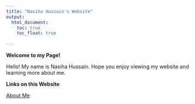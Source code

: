 ```yaml
---
title: "Nasiha Hussain's Website"
output: 
  html_document:
    toc: true
    toc_float: true
 
---
```


**Welcome to my Page!**

Hello! My name is Nasiha Hussain. Hope you enjoy viewing my website and learning more about me. 

**Links on this Website**

[About Me](aboutme.html)